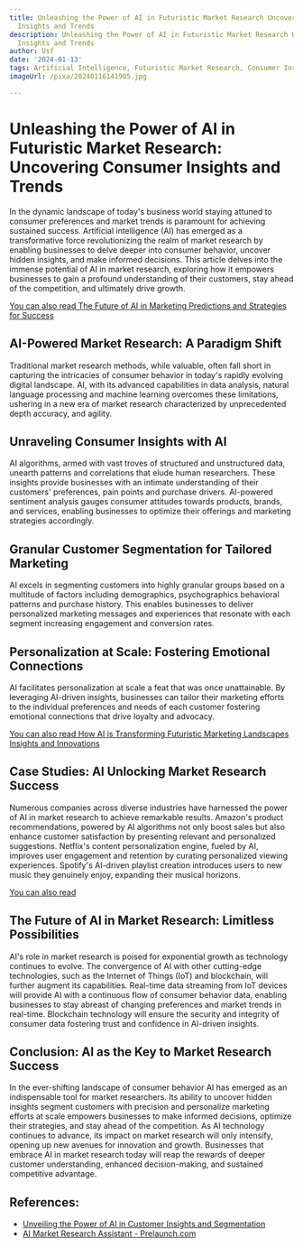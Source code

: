 ```yaml
---
title: Unleashing the Power of AI in Futuristic Market Research Uncovering Consumer
  Insights and Trends
description: Unleashing the Power of AI in Futuristic Market Research Uncovering Consumer
  Insights and Trends
author: Usf
date: '2024-01-13'
tags: Artificial Intelligence, Futuristic Market Research, Consumer Insights, Trends
imageUrl: /pixa/20240116141905.jpg

---
```

# Unleashing the Power of AI  in Futuristic Market Research:  Uncovering Consumer Insights and Trends

In the dynamic landscape of today's business  world staying attuned to consumer preferences and market trends  is paramount for achieving  sustained success. Artificial intelligence (AI) has emerged as a transformative force revolutionizing the realm of market research by enabling businesses to delve deeper into consumer behavior, uncover hidden insights, and make informed decisions. This article delves into the immense potential of  AI in market research, exploring how it  empowers  businesses to gain a profound understanding of their customers,  stay ahead of the competition, and ultimately drive growth.

[You can also read The Future  of AI  in Marketing Predictions and Strategies for Success](The%20Future%20of%20AI%20in%20Marketing%20Predictions%20and%20Strategies%20for%20Success)


## AI-Powered Market Research: A Paradigm Shift

Traditional market research methods, while valuable,  often fall short in capturing the intricacies of consumer behavior in today's rapidly  evolving digital landscape. AI, with its advanced  capabilities in data analysis, natural  language processing and machine learning  overcomes these limitations, ushering in a new era of market research characterized by unprecedented depth accuracy, and agility.

## Unraveling Consumer Insights with AI

AI algorithms, armed with vast troves of structured and unstructured data, unearth patterns and correlations that elude human researchers. These insights provide businesses with  an intimate understanding of their customers' preferences,  pain points and purchase drivers. AI-powered sentiment analysis gauges consumer attitudes  towards products, brands, and services, enabling businesses to optimize their offerings and marketing  strategies  accordingly.

##  Granular Customer Segmentation for Tailored Marketing

AI excels in segmenting customers into highly granular groups based on  a multitude of  factors including demographics, psychographics behavioral patterns and purchase history. This enables businesses  to deliver personalized marketing messages and experiences that  resonate with each segment  increasing engagement and conversion  rates.

## Personalization at Scale: Fostering Emotional Connections

AI  facilitates personalization at scale a feat that was once unattainable. By leveraging AI-driven  insights, businesses can tailor their marketing efforts to the individual preferences and needs of each  customer fostering emotional connections that  drive  loyalty and advocacy.

[You can also  read How AI is Transforming Futuristic Marketing Landscapes Insights  and Innovations](How%20AI%20is%20Transforming%20Futuristic%20Marketing%20Landscapes%20Insights%20and%20Innovations)


## Case Studies: AI Unlocking Market Research Success

Numerous companies across diverse industries have harnessed the power of AI in market research to  achieve remarkable results. Amazon's product  recommendations, powered  by AI algorithms not only boost sales but also enhance customer satisfaction by  presenting relevant and personalized suggestions. Netflix's content personalization  engine, fueled by  AI, improves  user engagement and  retention by curating personalized viewing experiences. Spotify's  AI-driven playlist creation introduces users to new music they genuinely enjoy,  expanding their musical horizons.

[You can also read  ]()


## The  Future of AI in Market Research: Limitless Possibilities

AI's role in market research is poised for exponential  growth as technology continues to evolve. The convergence of AI with other cutting-edge technologies, such as the Internet of Things (IoT) and blockchain, will further  augment its capabilities. Real-time data streaming from IoT devices will provide AI with a continuous flow of consumer behavior data, enabling businesses  to stay abreast of changing preferences and market trends in  real-time. Blockchain technology will ensure  the security  and integrity of consumer data fostering trust and confidence in AI-driven insights.

## Conclusion: AI as the Key to Market Research Success

In the ever-shifting landscape of  consumer behavior AI has emerged as an  indispensable tool for  market researchers. Its  ability to uncover hidden insights segment customers with precision and personalize marketing efforts at scale empowers  businesses to make informed decisions, optimize their strategies, and stay ahead of the competition. As AI technology continues to advance, its impact on market research will only intensify, opening up new avenues for innovation and growth.  Businesses that embrace AI  in market research today will reap the rewards of deeper customer understanding, enhanced decision-making, and sustained  competitive advantage.

## References:
- [Unveiling the Power of AI in Customer Insights and Segmentation](https://www.linkedin.com/pulse/unveiling-power-ai-customer-insights-segmentation-mary-kasiri-hzgvc?trk=article-ssr-frontend-pulse_more-articles_related-content-card)
- [AI Market Research Assistant - Prelaunch.com](https://prelaunch.com/ai-market-research-assistant.html)
